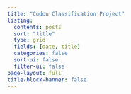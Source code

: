 ```yaml
---
title: "Codon Classification Project"
listing:
  contents: posts
  sort: "title"
  type: grid
  fields: [date, title]
  categories: false
  sort-ui: false
  filter-ui: false
page-layout: full
title-block-banner: false
---
```



